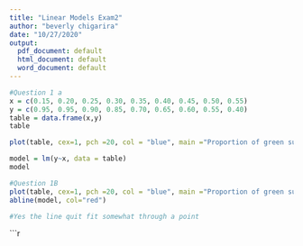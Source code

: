 ---
title: "Linear Models Exam2"
author: "beverly chigarira"
date: "10/27/2020"
output:
  pdf_document: default
  html_document: default
  word_document: default
---
```{r}
#Question 1 a
x = c(0.15, 0.20, 0.25, 0.30, 0.35, 0.40, 0.45, 0.50, 0.55)
y = c(0.95, 0.95, 0.90, 0.85, 0.70, 0.65, 0.60, 0.55, 0.40)
table = data.frame(x,y)
table
```
```{r}
plot(table, cex=1, pch =20, col = "blue", main ="Proportion of green sunfish survival per time", xlab = "Scaled Time", y = "Proportion of Survivors")
```
```{r}
model = lm(y~x, data = table)
model
```
```{r}
#Question 1B
plot(table, cex=1, pch =20, col = "blue", main ="Proportion of green sunfish survival per time", xlab = "Scaled Time", y = "Proportion of Survivors")
abline(model, col="red")
```
```{r}
#Yes the line quit fit somewhat through a point
```


```{r}

























































